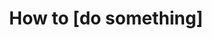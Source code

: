 ---
title: How to [do something]
description: This page explains how to [do something]
steps:
  - step: TODO
    type: HowToStep
    url: https://www.scaleway.com/en/docs/compute/gpu/[do something]
image: /assets/images/docs/scaleway.png
dates:
  validation: 2021-10-13
  posted: 2021-10-13
---